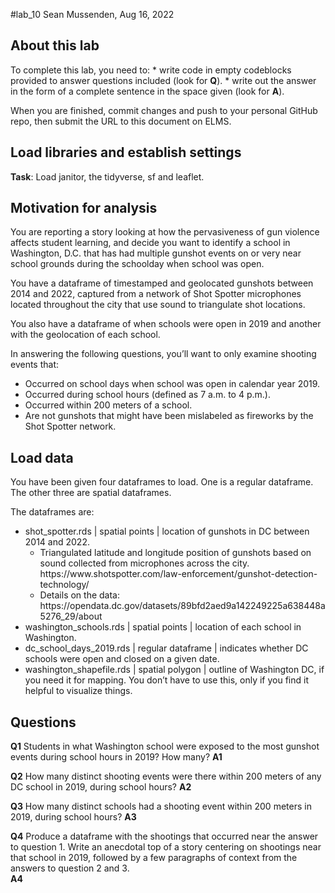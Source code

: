 #lab_10
Sean Mussenden, Aug 16, 2022

## About this lab

To complete this lab, you need to:
* write code in empty codeblocks provided to answer questions included (look for **Q**).
* write out the answer in the form of a complete sentence in the space given (look for **A**).

When you are finished, commit changes and push to your personal GitHub repo, then submit the URL to this document on ELMS.

## Load libraries and establish settings
**Task**: Load janitor, the tidyverse, sf and leaflet.

## Motivation for analysis

You are reporting a story looking at how the pervasiveness of gun violence affects student learning, and decide you want to identify a school in Washington, D.C. that has had multiple gunshot events on or very near school grounds during the schoolday when school was open.

You have a dataframe of timestamped and geolocated gunshots between 2014 and 2022, captured from a network of Shot Spotter microphones located throughout the city that use sound to triangulate shot locations. 

You also have a dataframe of when schools were open in 2019 and another with the geolocation of each school. 

In answering the following questions, you'll want to only examine shooting events that:

* Occurred on school days when school was open in calendar year 2019.
* Occurred during school hours (defined as 7 a.m. to 4 p.m.).
* Occurred within 200 meters of a school.
* Are not gunshots that might have been mislabeled as fireworks by the Shot Spotter network. 

## Load data

You have been given four dataframes to load.  One is a regular dataframe. The other three are spatial dataframes.  

The dataframes are:

* shot_spotter.rds | spatial points | location of gunshots in DC between 2014 and 2022.  
  * Triangulated latitude and longitude position of gunshots based on sound collected from microphones across the city. https://www.shotspotter.com/law-enforcement/gunshot-detection-technology/
  * Details on the data: https://opendata.dc.gov/datasets/89bfd2aed9a142249225a638448a5276_29/about
* washington_schools.rds | spatial points | location of each school in Washington.
* dc_school_days_2019.rds | regular dataframe | indicates whether DC schools were open and closed on a given date.
* washington_shapefile.rds | spatial polygon | outline of Washington DC, if you need it for mapping. You don't have to use this, only if you find it helpful to visualize things.

## Questions

**Q1** Students in what Washington school were exposed to the most gunshot events during school hours in 2019? How many?
**A1** 

**Q2** How many distinct shooting events were there within 200 meters of any DC school in 2019, during school hours?
**A2** 

**Q3** How many distinct schools had a shooting event within 200 meters in 2019, during school hours?
**A3** 

**Q4** Produce a dataframe with the shootings that occurred near the answer to question 1. Write an anecdotal top of a story centering on shootings near that school in 2019, followed by a few paragraphs of context from the answers to question 2 and 3.  
**A4**


